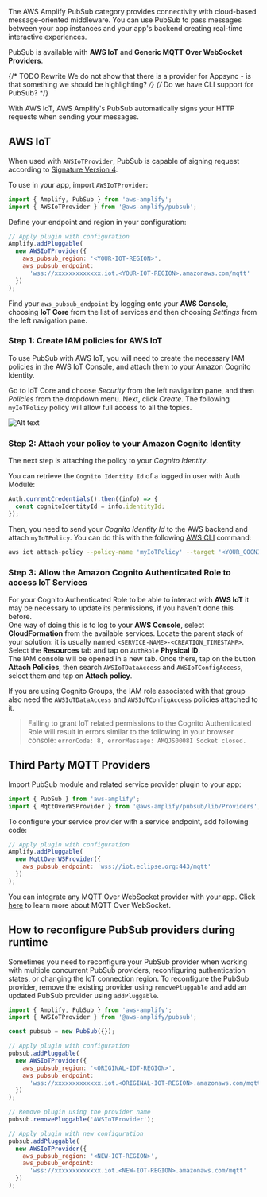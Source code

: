 The AWS Amplify PubSub category provides connectivity with cloud-based message-oriented middleware. You can use PubSub to pass messages between your app instances and your app's backend creating real-time interactive experiences.

PubSub is available with **AWS IoT** and **Generic MQTT Over WebSocket Providers**.

{/* TODO Rewrite We do not show that there is a provider for Appsync - is that something we should be highlighting? */} {/* Do we have CLI support for PubSub? */}

<Callout>
  With AWS IoT, AWS Amplify's PubSub automatically signs your HTTP requests when
  sending your messages.
</Callout>

## AWS IoT

When used with `AWSIoTProvider`, PubSub is capable of signing request according to [Signature Version 4](https://docs.aws.amazon.com/general/latest/gr/signature-version-4.html).

To use in your app, import `AWSIoTProvider`:

```javascript
import { Amplify, PubSub } from 'aws-amplify';
import { AWSIoTProvider } from '@aws-amplify/pubsub';
```

Define your endpoint and region in your configuration:

```javascript
// Apply plugin with configuration
Amplify.addPluggable(
  new AWSIoTProvider({
    aws_pubsub_region: '<YOUR-IOT-REGION>',
    aws_pubsub_endpoint:
      'wss://xxxxxxxxxxxxx.iot.<YOUR-IOT-REGION>.amazonaws.com/mqtt'
  })
);
```

Find your `aws_pubsub_endpoint` by logging onto your **AWS Console**, choosing **IoT Core** from the list of services and then choosing _Settings_ from the left navigation pane.

### Step 1: Create IAM policies for AWS IoT

To use PubSub with AWS IoT, you will need to create the necessary IAM policies in the AWS IoT Console, and attach them to your Amazon Cognito Identity.

Go to IoT Core and choose _Security_ from the left navigation pane, and then _Policies_ from the dropdown menu. Next, click _Create_. The following `myIoTPolicy` policy will allow full access to all the topics.

![Alt text](/images/create-iot-policy.png)

### Step 2: Attach your policy to your Amazon Cognito Identity

The next step is attaching the policy to your _Cognito Identity_.

You can retrieve the `Cognito Identity Id` of a logged in user with Auth Module:

```javascript
Auth.currentCredentials().then((info) => {
  const cognitoIdentityId = info.identityId;
});
```

Then, you need to send your _Cognito Identity Id_ to the AWS backend and attach `myIoTPolicy`. You can do this with the following [AWS CLI](https://aws.amazon.com/cli/) command:

```bash
aws iot attach-policy --policy-name 'myIoTPolicy' --target '<YOUR_COGNITO_IDENTITY_ID>'
```

### Step 3: Allow the Amazon Cognito Authenticated Role to access IoT Services

For your Cognito Authenticated Role to be able to interact with **AWS IoT** it may be necessary to update its permissions, if you haven't done this before.  
One way of doing this is to log to your **AWS Console**, select **CloudFormation** from the available services. Locate the parent stack of your solution: it is usually named `<SERVICE-NAME>-<CREATION_TIMESTAMP>`.  
Select the **Resources** tab and tap on `AuthRole` **Physical ID**.  
The IAM console will be opened in a new tab. Once there, tap on the button **Attach Policies**, then search `AWSIoTDataAccess` and `AWSIoTConfigAccess`, select them and tap on **Attach policy**.

If you are using Cognito Groups, the IAM role associated with that group also need the `AWSIoTDataAccess` and `AWSIoTConfigAccess` policies attached to it.

> Failing to grant IoT related permissions to the Cognito Authenticated Role will result in errors similar to the following in your browser console: `errorCode: 8, errorMessage: AMQJS0008I Socket closed.`

## Third Party MQTT Providers

Import PubSub module and related service provider plugin to your app:

```javascript
import { PubSub } from 'aws-amplify';
import { MqttOverWSProvider } from '@aws-amplify/pubsub/lib/Providers';
```

To configure your service provider with a service endpoint, add following code:

```javascript
// Apply plugin with configuration
Amplify.addPluggable(
  new MqttOverWSProvider({
    aws_pubsub_endpoint: 'wss://iot.eclipse.org:443/mqtt'
  })
);
```

You can integrate any MQTT Over WebSocket provider with your app. Click [here](https://docs.aws.amazon.com/iot/latest/developerguide/protocols.html#mqtt-ws) to learn more about MQTT Over WebSocket.

## How to reconfigure PubSub providers during runtime

Sometimes you need to reconfigure your PubSub provider when working with multiple concurrent PubSub providers, reconfiguring authentication states, or changing the IoT connection region. To reconfigure the PubSub provider, remove the existing provider using `removePluggable` and add an updated PubSub provider using `addPluggable`.

```javascript
import { Amplify, PubSub } from 'aws-amplify';
import { AWSIoTProvider } from '@aws-amplify/pubsub';

const pubsub = new PubSub({});

// Apply plugin with configuration
pubsub.addPluggable(
  new AWSIoTProvider({
    aws_pubsub_region: '<ORIGINAL-IOT-REGION>',
    aws_pubsub_endpoint:
      'wss://xxxxxxxxxxxxx.iot.<ORIGINAL-IOT-REGION>.amazonaws.com/mqtt'
  })
);

// Remove plugin using the provider name
pubsub.removePluggable('AWSIoTProvider');

// Apply plugin with new configuration
pubsub.addPluggable(
  new AWSIoTProvider({
    aws_pubsub_region: '<NEW-IOT-REGION>',
    aws_pubsub_endpoint:
      'wss://xxxxxxxxxxxxx.iot.<NEW-IOT-REGION>.amazonaws.com/mqtt'
  })
);
```
